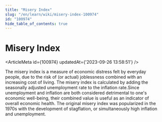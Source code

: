 ```yaml
---
title: "Misery Index"
slug: "/en/learn/wiki/misery-index-100974"
id: "100974"
hide_table_of_contents: true
---
```



# Misery Index

<ArticleMeta id={100974} updatedAt={'2023-09-26 13:58:51'} />
<div className='border-solid border-b border-t-0 my-4 border-[var(--ifm-color-gray-300)]' />

The misery index is a measure of economic distress felt by everyday people, due to the risk of (or actual) joblessness combined with an increasing cost of living. The misery index is calculated by adding the seasonally adjusted unemployment rate to the inflation rate.Since unemployment and inflation are both considered detrimental to one's economic well-being, their combined value is useful as an indicator of overall economic health. The original misery index was popularized in the 1970s with the development of stagflation, or simultaneously high inflation and unemployment.
